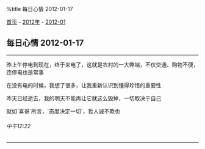%title 每日心情 2012-01-17

[[../../../index|首页]] - [[../index|2012年]] - [[index|2012-01]]
==每日心情 2012-01-17==
----
昨上午停电到现在，终于来电了，这就是农村的一大弊端，不仅交通、购物不便，连停电也是常事

在没有电的时候，我想了很多，让我重新认识到懂得珍惜的重要性

昨天已经逝去，我的明天不能再让它就这么毁掉，一切取决于自己

就如`喜哥`所言，`态度决定一切`，哲人诚不欺也
======中午12:22======
----
